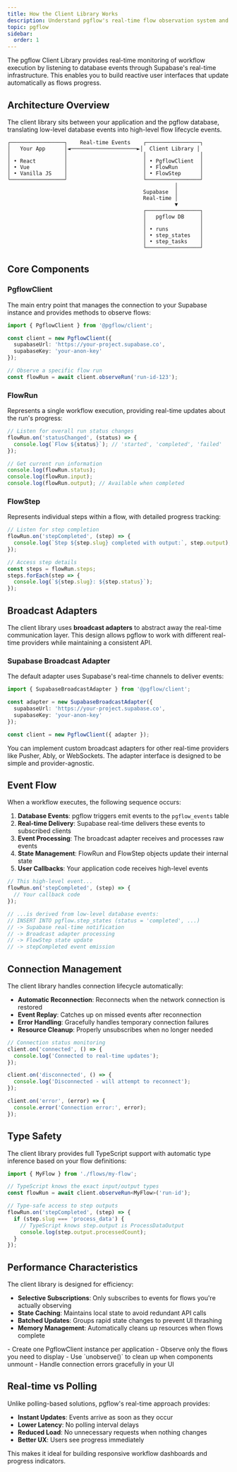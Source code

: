 ```yaml
---
title: How the Client Library Works
description: Understand pgflow's real-time flow observation system and broadcast adapters
topic: pgflow
sidebar:
  order: 1
---
```



<NotProductionReady />

The pgflow Client Library provides real-time monitoring of workflow execution by listening to database events through Supabase's real-time infrastructure. This enables you to build reactive user interfaces that update automatically as flows progress.

## Architecture Overview

The client library sits between your application and the pgflow database, translating low-level database events into high-level flow lifecycle events.

```
┌─────────────────┐    Real-time Events    ┌─────────────────┐
│   Your App      │◄─────────────────────►│  Client Library │
│                 │                        │                 │
│ • React         │                        │ • PgflowClient  │
│ • Vue           │                        │ • FlowRun       │
│ • Vanilla JS    │                        │ • FlowStep      │
└─────────────────┘                        └─────────────────┘
                                                     │
                                           Supabase  │
                                           Real-time │
                                                     ▼
                                           ┌─────────────────┐
                                           │   pgflow DB     │
                                           │                 │
                                           │ • runs          │
                                           │ • step_states   │
                                           │ • step_tasks    │
                                           └─────────────────┘
```

## Core Components

### PgflowClient

The main entry point that manages the connection to your Supabase instance and provides methods to observe flows:

```typescript
import { PgflowClient } from '@pgflow/client';

const client = new PgflowClient({
  supabaseUrl: 'https://your-project.supabase.co',
  supabaseKey: 'your-anon-key'
});

// Observe a specific flow run
const flowRun = await client.observeRun('run-id-123');
```

### FlowRun

Represents a single workflow execution, providing real-time updates about the run's progress:

```typescript
// Listen for overall run status changes
flowRun.on('statusChanged', (status) => {
  console.log(`Flow ${status}`); // 'started', 'completed', 'failed'
});

// Get current run information
console.log(flowRun.status);
console.log(flowRun.input);
console.log(flowRun.output); // Available when completed
```

### FlowStep

Represents individual steps within a flow, with detailed progress tracking:

```typescript
// Listen for step completion
flowRun.on('stepCompleted', (step) => {
  console.log(`Step ${step.slug} completed with output:`, step.output);
});

// Access step details
const steps = flowRun.steps;
steps.forEach(step => {
  console.log(`${step.slug}: ${step.status}`);
});
```

## Broadcast Adapters

The client library uses **broadcast adapters** to abstract away the real-time communication layer. This design allows pgflow to work with different real-time providers while maintaining a consistent API.

### Supabase Broadcast Adapter

The default adapter uses Supabase's real-time channels to deliver events:

```typescript
import { SupabaseBroadcastAdapter } from '@pgflow/client';

const adapter = new SupabaseBroadcastAdapter({
  supabaseUrl: 'https://your-project.supabase.co',
  supabaseKey: 'your-anon-key'
});

const client = new PgflowClient({ adapter });
```

<Aside type="note" title="Custom Adapters">
You can implement custom broadcast adapters for other real-time providers like Pusher, Ably, or WebSockets. The adapter interface is designed to be simple and provider-agnostic.
</Aside>

## Event Flow

When a workflow executes, the following sequence occurs:

1. **Database Events**: pgflow triggers emit events to the `pgflow_events` table
2. **Real-time Delivery**: Supabase real-time delivers these events to subscribed clients
3. **Event Processing**: The broadcast adapter receives and processes raw events
4. **State Management**: FlowRun and FlowStep objects update their internal state
5. **User Callbacks**: Your application code receives high-level events

```typescript
// This high-level event...
flowRun.on('stepCompleted', (step) => {
  // Your callback code
});

// ...is derived from low-level database events:
// INSERT INTO pgflow.step_states (status = 'completed', ...)
// -> Supabase real-time notification
// -> Broadcast adapter processing
// -> FlowStep state update
// -> stepCompleted event emission
```

## Connection Management

The client library handles connection lifecycle automatically:

- **Automatic Reconnection**: Reconnects when the network connection is restored
- **Event Replay**: Catches up on missed events after reconnection
- **Error Handling**: Gracefully handles temporary connection failures
- **Resource Cleanup**: Properly unsubscribes when no longer needed

```typescript
// Connection status monitoring
client.on('connected', () => {
  console.log('Connected to real-time updates');
});

client.on('disconnected', () => {
  console.log('Disconnected - will attempt to reconnect');
});

client.on('error', (error) => {
  console.error('Connection error:', error);
});
```

## Type Safety

The client library provides full TypeScript support with automatic type inference based on your flow definitions:

```typescript
import { MyFlow } from './flows/my-flow';

// TypeScript knows the exact input/output types
const flowRun = await client.observeRun<MyFlow>('run-id');

// Type-safe access to step outputs
flowRun.on('stepCompleted', (step) => {
  if (step.slug === 'process_data') {
    // TypeScript knows step.output is ProcessDataOutput
    console.log(step.output.processedCount);
  }
});
```

## Performance Characteristics

The client library is designed for efficiency:

- **Selective Subscriptions**: Only subscribes to events for flows you're actually observing
- **State Caching**: Maintains local state to avoid redundant API calls
- **Batched Updates**: Groups rapid state changes to prevent UI thrashing
- **Memory Management**: Automatically cleans up resources when flows complete

<Aside type="tip" title="Best Practices">
- Create one PgflowClient instance per application
- Observe only the flows you need to display
- Use `unobserve()` to clean up when components unmount
- Handle connection errors gracefully in your UI
</Aside>

## Real-time vs Polling

Unlike polling-based solutions, pgflow's real-time approach provides:

- **Instant Updates**: Events arrive as soon as they occur
- **Lower Latency**: No polling interval delays
- **Reduced Load**: No unnecessary requests when nothing changes
- **Better UX**: Users see progress immediately

This makes it ideal for building responsive workflow dashboards and progress indicators.
